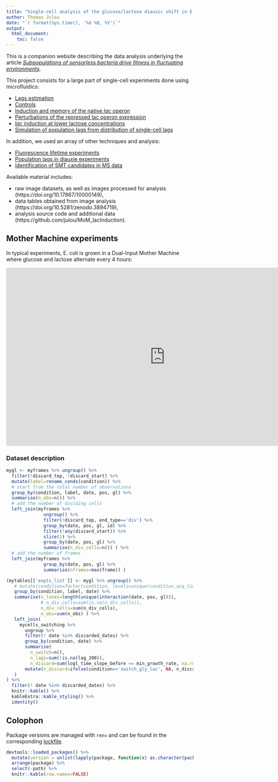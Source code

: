```yaml
---
title: "Single-cell analysis of the glucose/lactose diauxic shift in E. coli"
author: Thomas Julou
date: "`r format(Sys.time(), '%d %B, %Y')`"
output:
  html_document:
    toc: false
---
```


This is a companion website describing the data analysis underlying the article [*Subpopulations of sensorless bacteria drive fitness in fluctuating environments*](https://doi.org/10.1101/2020.01.04.894766).

This project consists for a large part of single-cell experiments done using microfluidics:

- [Lags estimation](MoM_lacInduction_Lags_Estimation.html)
- [Controls](MoM_lacInduction_Controls.html)
- [Induction and memory of the native *lac* operon](MoM_lacInduction_Native.html)
- [Perturbations of the repressed lac operon expression](MoM_lacInduction_PerturbRepressed.html)
- [*lac* induction at lower lactose concentrations](MoM_lacInduction_lowLactose.html)
- [Simulation of population lags from distribution of single-cell lags](MoM_lacInduction_PopLagSimul.html)


In addition, we used an array of other techniques and analysis:

- [Fluorescence lifetime experiments](MoM_lacInduction_FLIM.html)
- [Population lags in diauxie experiments](MoM_lacInduction_diauxieGrowthCurves.html)
- [Identification of SMT candidates in MS data](MoM_lacInduction_QMS.html)


Available material includes:

- raw image datasets, as well as images processed for analysis (https://doi.org/10.17867/10000149),
- data tables obtained from image analysis (https://doi.org/10.5281/zenodo.3894719),
- analysis source code and additional data (https://github.com/julou/MoM_lacInduction).


## Mother Machine experiments

In typical experiments, E. coli is grown in a Dual-Input Mother Machine where glucose and lactose alternate every 4 hours:

<iframe width="853" height="480" src="https://www.youtube.com/embed/2Tznm868fmc?rel=0" frameborder="0" allowfullscreen></iframe>


### Dataset description

```r
mygl <- myframes %>% ungroup() %>% 
  filter(!discard_top, !discard_start) %>% 
  mutate(label=rename_conds(condition)) %>% 
  # start from the total number of observations
  group_by(condition, label, date, pos, gl) %>%
  summarise(n_obs=n()) %>%
  # add the number of dividing cells
  left_join(myframes %>%
              ungroup() %>% 
              filter(!discard_top, end_type=='div') %>% 
              group_by(date, pos, gl, id) %>% 
              filter(!any(discard_start)) %>% 
              slice(1) %>% 
              group_by(date, pos, gl) %>% 
              summarise(n_div_cells=n()) ) %>%
  # add the number of frames
  left_join(myframes %>%
              group_by(date, pos, gl) %>% 
              summarise(nframes=max(frame)) )

```


```r
(mytables[['expts_list']] <- mygl %>% ungroup() %>% 
   # mutate(condition=factor(condition, levels=unique(condition_acq_times$condition)) ) %>% 
   group_by(condition, label, date) %>%
   summarise(n_lanes=length(unique(interaction(date, pos, gl))),
             # n_div_cells=sum(is.na(n_div_cells)),
             n_div_cells=sum(n_div_cells),
             n_obs=sum(n_obs) ) %>% 
   left_join(
     mycells_switching %>% 
       ungroup %>% 
       filter(! date %in% discarded_dates) %>% 
       group_by(condition, date) %>%
       summarise(
         n_switch=n(),
         n_lags=sum(!is.na(lag_200)),
         n_discard=sum(logl_time_slope_before <= min_growth_rate, na.rm=TRUE) ) %>% 
       mutate(n_discard=ifelse(condition=='switch_gly_lac', NA, n_discard) )
   )
) %>% 
  filter(! date %in% discarded_dates) %>% 
  knitr::kable() %>% 
  kableExtra::kable_styling() %>% 
  identity()

```



## Colophon

Package versions are managed with `renv` and can be found in the corresponding [lockfile](https://github.com/julou/MoM_lacInduction/blob/master/renv.lock).

```r
devtools::loaded_packages() %>% 
  mutate(version = unlist(lapply(package, function(x) as.character(packageVersion(x)))) ) %>% 
  arrange(package) %>% 
  select(-path) %>% 
  knitr::kable(row.names=FALSE)

```


